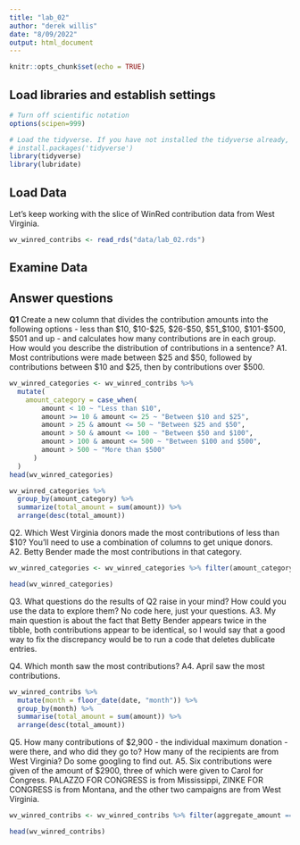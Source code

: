 ---
title: "lab_02"
author: "derek willis"
date: "8/09/2022"
output: html_document
---

```{r setup, include=FALSE}
knitr::opts_chunk$set(echo = TRUE)
```

## Load libraries and establish settings
```{r}
# Turn off scientific notation
options(scipen=999)

# Load the tidyverse. If you have not installed the tidyverse already, remove the # from the next line and run it first.  
# install.packages('tidyverse')
library(tidyverse)
library(lubridate)
```

## Load Data

Let's keep working with the slice of WinRed contribution data from West Virginia.  

```{r}
wv_winred_contribs <- read_rds("data/lab_02.rds")
```

## Examine Data

## Answer questions

**Q1** Create a new column that divides the contribution amounts into the following options - less than $10, $10-$25, $26-$50, $51_$100, $101-$500, $501 and up - and calculates how many contributions are in each group. How would you describe the distribution of contributions in a sentence?
A1. Most contributions were made between $25 and $50, followed by contributions between $10 and $25, then by contributions over $500. 

```{r}

wv_winred_categories <- wv_winred_contribs %>%
  mutate(
    amount_category = case_when(
        amount < 10 ~ "Less than $10",
        amount >= 10 & amount <= 25 ~ "Between $10 and $25",
        amount > 25 & amount <= 50 ~ "Between $25 and $50",
        amount > 50 & amount <= 100 ~ "Between $50 and $100",
        amount > 100 & amount <= 500 ~ "Between $100 and $500",
        amount > 500 ~ "More than $500"
      )
  )
head(wv_winred_categories)

```
```{r}
wv_winred_categories %>% 
  group_by(amount_category) %>% 
  summarize(total_amount = sum(amount)) %>% 
  arrange(desc(total_amount))
```


Q2. Which West Virginia donors made the most contributions of less than $10? You'll need to use a combination of columns to get unique donors.  
A2. Betty Bender made the most contributions in that category.

```{r}

wv_winred_categories <- wv_winred_categories %>% filter(amount_category == "Less than $10")

head(wv_winred_categories)

```

Q3. What questions do the results of Q2 raise in your mind? How could you use the data to explore them? No code here, just your questions.
A3. My main question is about the fact that Betty Bender appears twice in the tibble, both contributions appear to be identical, so I would say that a good way to fix the discrepancy would be to run a code that deletes dublicate entries.

Q4. Which month saw the most contributions?
A4. April saw the most contributions.

```{r}
wv_winred_contribs %>%
  mutate(month = floor_date(date, "month")) %>%
  group_by(month) %>%
  summarise(total_amount = sum(amount)) %>%
  arrange(desc(total_amount))

```

Q5. How many contributions of $2,900 - the individual maximum donation - were there, and who did they go to? How many of the recipients are from West Virginia? Do some googling to find out.
A5. Six contributions were given of the amount of $2900, three of which were given to Carol for Congress. PALAZZO FOR CONGRESS is from Mississippi, ZINKE FOR CONGRESS is from Montana, and the other two campaigns are from West Virginia.

```{r}
wv_winred_contribs <- wv_winred_contribs %>% filter(aggregate_amount == "2900")

head(wv_winred_contribs)

```
